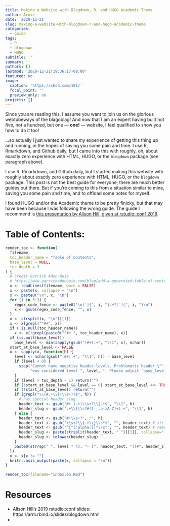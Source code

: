 ```yaml
---
title: Making a Website with Blogdown, R, and HUGO Academic Theme
author: Arnie
date: '2020-12-21'
slug: making-a-website-with-blogdown-r-and-hugo-academic-theme
categories:
  - guide
tags:
  - R
  - blogdown
  - HUGO
subtitle: ''
summary: ''
authors: []
lastmod: '2020-12-21T19:36:17-08:00'
featured: no
image:
  caption: 'https://xkcd.com/181/'
  focal_point: ''
  preview_only: no
projects: []
---
```


Since you are reading this, I assume you want to join us on the glorious webtubeways of the blagoblag!  And now that I am an expert having built not five, not a hundred, but one --- __one!__ --- website, I feel qualified to show you how to do it too!


...so actually I just wanted to share my experience of getting this thing up and running, in the hopes of saving you some pain and time.  I use R, Rmarkdown, and Github daily, but I came into this with roughly, oh, about exactly zero experience with HTML, HUGO, or the `blogdown` package (see paragraph above).  


I use R, Rmarkdown, and Github daily, but I started making this website with roughly about exactly zero experience with HTML, HUGO, or the `blogdown` package.  This post is not the best guide for everyone; there are much better guides out there.  But if you're coming to this from a situation similar to mine,  saving you some pain and time, and to offload some notes for myself.






I found HUGO and/or the Academic theme to be pretty finicky, but that may have been because I was following the wrong guide.  The guide I recommend is [this presentation by Alison Hill, given at rstudio::conf 2019](https://arm.rbind.io/slides/blogdown.html).  






# Table of Contents:

```r
render_toc <- function(
  filename, 
  toc_header_name = "Table of Contents",
  base_level = NULL,
  toc_depth = 3
) {
  # credit Garrick Aden-Buie
  # https://www.garrickadenbuie.com/blog/add-a-generated-table-of-contents-anywhere-in-rmarkdown/
  x <- readLines(filename, warn = FALSE)
  x <- paste(x, collapse = "\n")
  x <- paste0("\n", x, "\n")
  for (i in 5:3) {
    regex_code_fence <- paste0("\n[`]{", i, "}.+?[`]{", i, "}\n")
    x <- gsub(regex_code_fence, "", x)
  }
  x <- strsplit(x, "\n")[[1]]
  x <- x[grepl("^#+", x)]
  if (!is.null(toc_header_name)) 
    x <- x[!grepl(paste0("^#+ ", toc_header_name), x)]
  if (is.null(base_level))
    base_level <- min(sapply(gsub("(#+).+", "\\1", x), nchar))
  start_at_base_level <- FALSE
  x <- sapply(x, function(h) {
    level <- nchar(gsub("(#+).+", "\\1", h)) - base_level
    if (level < 0) {
      stop("Cannot have negative header levels. Problematic header \"", h, '" ',
           "was considered level ", level, ". Please adjust `base_level`.")
    }
    if (level > toc_depth - 1) return("")
    if (!start_at_base_level && level == 0) start_at_base_level <<- TRUE
    if (!start_at_base_level) return("")
    if (grepl("\\{#.+\\}(\\s+)?$", h)) {
      # has special header slug
      header_text <- gsub("#+ (.+)\\s+?\\{.+$", "\\1", h)
      header_slug <- gsub(".+\\{\\s?#([-_.a-zA-Z]+).+", "\\1", h)
    } else {
      header_text <- gsub("#+\\s+?", "", h)
      header_text <- gsub("\\s+?\\{.+\\}\\s*$", "", header_text) # strip { .tabset ... }
      header_text <- gsub("^[^[:alpha:]]*\\s*", "", header_text) # remove up to first alpha char
      header_slug <- paste(strsplit(header_text, " ")[[1]], collapse="-")
      header_slug <- tolower(header_slug)
    }
    paste0(strrep(" ", level * 4), "- [", header_text, "](#", header_slug, ")")
  })
  x <- x[x != ""]
  knitr::asis_output(paste(x, collapse = "\n"))
}

render_toc(filename="index.en.Rmd")
```




# Resources

- Alison Hill's 2019 rstudio::conf slides: https://arm.rbind.io/slides/blogdown.html
- 








